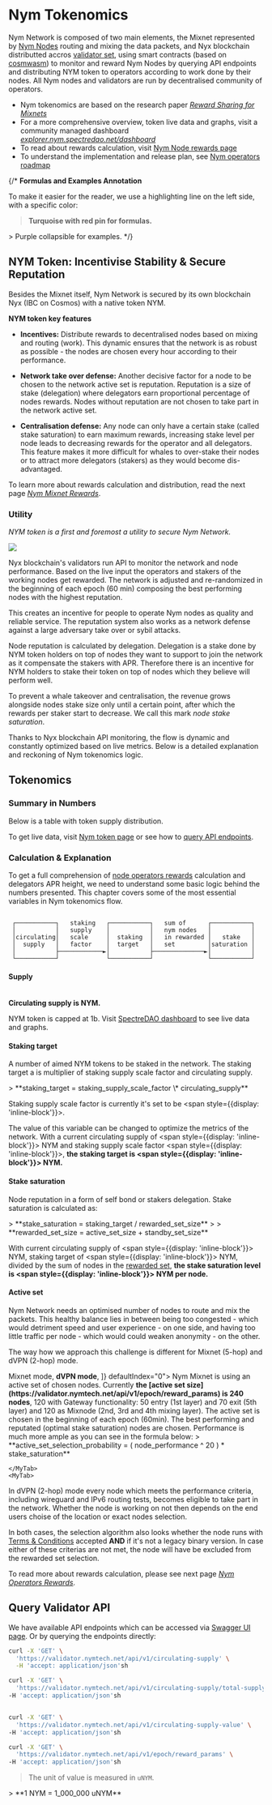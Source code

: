 
# Nym Tokenomics

<TimeNow />

Nym Network is composed of two main elements, the Mixnet represented by [Nym Nodes](nodes/nym-node/nym-node.mdx) routing and mixing the data packets, and Nyx blockchain distributted accros [validator set](tokenomics/validator-rewards.mdx), using smart contracts (based on [cosmwasm](https://cosmwasm.com/)) to monitor and reward Nym Nodes by querying API endpoints and distributing NYM token to operators according to work done by their nodes. All Nym nodes and validators are run by decentralised community of operators.

* Nym tokenomics are based on the research paper [*Reward Sharing for Mixnets*](https://nym.com/nym-cryptoecon-paper.pdf)
* For a more comprehensive overview, token live data and graphs, visit a community managed dashboard [*explorer.nym.spectredao.net/dashboard*](https://explorer.nym.spectredao.net/dashboard)
* To read about rewards calculation, visit [Nym Node rewards page](tokenomics/mixnet-rewards.mdx)
* To understand the implementation and release plan, see [Nym operators roadmap](tokenomics/mixnet-rewards.mdx#roadmap)


{/*
**Formulas and Examples Annotation**

To make it easier for the reader, we use a highlighting line on the left side, with a specific color:

<Callout borderColor="#008080" backgroundColor="#20b2aa" emoji="📌">

> **Turquoise with red pin for formulas.**
</Callout>

<Callout borderColor="#966fd6" backgroundColor="#b19cd9" emoji="">
<AccordionTemplate name="Example">
> Purple collapsible for examples.
</AccordionTemplate>
</Callout>
*/}

## NYM Token: Incentivise Stability & Secure Reputation

Besides the Mixnet itself, Nym Network is secured by its own blockchain Nyx (IBC on Cosmos) with a native token NYM.

**NYM token key features**

* **Incentives:** Distribute rewards to decentralised nodes based on mixing and routing (work). This dynamic ensures that the network is as robust as possible - the nodes are chosen every hour according to their performance.

* **Network take over defense:** Another decisive factor for a node to be chosen to the network active set is reputation. Reputation is a size of stake (delegation) where delegators earn proportional percentage of nodes rewards. Nodes without reputation are not chosen to take part in the network active set.

* **Centralisation defense:** Any node can only have a certain stake (called stake saturation) to earn maximum rewards, increasing stake level per node leads to decreasing rewards for the operator and all delegators. This feature makes it more difficult for whales to over-stake their nodes or to attract more delegators (stakers) as they would become dis-advantaged.

To learn more about rewards calculation and distribution, read the next page [*Nym Mixnet Rewards*](tokenomics/mixnet-rewards.mdx).


### Utility

*NYM token is a first and foremost a utility to secure Nym Network.*

![](/images/operators/tokenomics/nym_token_flow.png)

Nyx blockchain's validators run API to monitor the network and node performance. Based on the live input the operators and stakers of the working nodes get rewarded. The network is adjusted and re-randomized in the beginning of each epoch (60 min) composing the best performing nodes with the highest reputation.

This creates an incentive for people to operate Nym nodes as quality and reliable service. The reputation system also works as a network defense against a large adversary take over or sybil attacks.

Node reputation is calculated by delegation. Delegation is a stake done by NYM token holders on top of nodes they want to support to join the network as it compensate the stakers with APR. Therefore there is an incentive for NYM holders to stake their token on top of nodes which they believe will perform well.

To prevent a whale takeover and centralisation, the revenue grows alongside nodes stake size only until a certain point, after which the rewards per staker start to decrease. We call this mark *node stake saturation*.

Thanks to Nyx blockchain API monitoring, the flow is dynamic and constantly optimized based on live metrics. Below is a detailed explanation and reckoning of Nym tokenomics logic.

## Tokenomics


### Summary in Numbers

Below is a table with token supply distribution.

<TokenTable />

To get live data, visit [Nym token page](https://nym.com.net/about/token) or see how to [query API endpoints](#query-tokenomics-api).

### Calculation & Explanation

To get a full comprehension of [node operators rewards](tokenomics/mixnet-rewards.mdx) calculation and delegators APR height, we need to understand some basic logic behind the numbers presented. This chapter covers some of the most essential variables in Nym tokenomics flow.

```ascii

 ┌───────────┐   staking   ┌───────────┐   sum of      ┌───────────┐
 │           │   supply    │           │   nym nodes   │           │
 │circulating│   scale     │  staking  │   in rewarded │   stake   │
 │  supply   │   factor    │  target   │   set         │saturation │
 │           ├────────────►│           ├──────────────►│           │
 └───────────┘             └───────────┘               └───────────┘

```

#### Supply
<br />
<b>Circulating supply is <span style={{display: 'inline-block'}}><CirculatingSupply /></span> NYM.</b>

NYM token is capped at 1b. Visit [SpectreDAO dashboard](https://explorer.nym.spectredao.net/dashboard) to see live data and graphs.

#### Staking target


A number of aimed NYM tokens to be staked in the network. The staking target a is multiplier of staking supply scale factor and circulating supply.

<Callout type="info" borderColor="#008080" backgroundColor="#20b2aa" emoji="📌">
> **staking_target = staking_supply_scale_factor \* circulating_supply**
</Callout>

Staking supply scale factor is currently it's set to be <span style={{display: 'inline-block'}}><StakingScaleFactor /></span>.

The value of this variable can be changed to optimize the metrics of the network. With a current circulating supply of <span style={{display: 'inline-block'}}><CirculatingSupply /></span> NYM and staking supply scale factor <span style={{display: 'inline-block'}}><StakingScaleFactor /></span>, <b>the staking target is <span style={{display: 'inline-block'}}><StakingTarget /></span> NYM.</b>

#### Stake saturation

Node reputation in a form of self bond or stakers delegation. Stake saturation is calculated as:

<Callout type="info" borderColor="#008080" backgroundColor="#20b2aa" emoji="📌">
> **stake_saturation = staking_target / rewarded_set_size**
>
> **rewarded_set_size = active_set_size + standby_set_size**
</Callout>


With current circulating supply of <span style={{display: 'inline-block'}}><CirculatingSupply /></span> NYM, staking target of <span style={{display: 'inline-block'}}><StakingTarget /></span> NYM, divided by the sum of nodes in the [rewarded set](https://validator.nymtech.net/api/v1/epoch/reward_params), <b>the stake saturation level is <span style={{display: 'inline-block'}}><StakeSaturation /></span> NYM per node.</b>



#### Active set

Nym Network needs an optimised number of nodes to route and mix the packets. This healthy balance lies in between being too congested - which would detriment speed and user experience - on one side, and having too little traffic per node - which would could weaken anonymity - on the other.

The way how we approach this challenge is different for Mixnet (5-hop) and dVPN (2-hop) mode.

<div>
  <Tabs items={[
    <strong>Mixnet mode</strong>,
    <strong>dVPN mode</strong>,
    ]} defaultIndex="0">
    <MyTab>
Nym Mixnet is using an active set of chosen nodes. Currently <b>the [active set size](https://validator.nymtech.net/api/v1/epoch/reward_params) is 240 nodes</b>, 120 with Gateway functionality: 50 entry (1st layer) and 70 exit (5th layer) and 120 as Mixnode (2nd, 3rd and 4th mixing layer). The active set is chosen in the beginning of each epoch (60min). The best performing and reputated (optimal stake saturation) nodes are chosen. Performance is much more ample as you can see in the formula below:

<Callout type ="info" borderColor="#008080" backgroundColor="#20b2aa" emoji="📌">
> **active_set_selection_probability = ( node_performance ^ 20 ) * stake_saturation**
</Callout>

    </MyTab>
    <MyTab>
In dVPN (2-hop) mode every node which meets the performance criteria, including wireguard and IPv6 routing tests, becomes eligible to take part in the network. Whether the node is working on not then depends on the end users choise of the location or exact nodes selection.
    </MyTab>
  </Tabs>
</div>

In both cases, the selection algorithm also looks whether the node runs with [Terms & Conditions](nodes/nym-node/setup.mdx#terms--conditions) accepted **AND** if it's not a legacy binary version. In case either of these criterias are not met, the node will have be excluded from the rewarded set selection.

To read more about rewards calculation, please see next page [*Nym Operators Rewards*](tokenomics/mixnet-rewards.md).

## Query Validator API

We have available API endpoints which can be accessed via [Swagger UI page](https://validator.nymtech.net/api/swagger/index.html). Or by querying the endpoints directly:

```sh
curl -X 'GET' \
  'https://validator.nymtech.net/api/v1/circulating-supply' \
  -H 'accept: application/json'sh

curl -X 'GET' \
  'https://validator.nymtech.net/api/v1/circulating-supply/total-supply-value' \
-H 'accept: application/json'sh


curl -X 'GET' \
  'https://validator.nymtech.net/api/v1/circulating-supply-value' \
-H 'accept: application/json'sh

curl -X 'GET' \
  'https://validator.nymtech.net/api/v1/epoch/reward_params' \
-H 'accept: application/json'sh
```

> The unit of value is measured in `uNYM`.

<Callout type="info" borderColor="#008080" backgroundColor="#20b2aa" emoji="📌">
> **1 NYM = 1_000_000 uNYM**
</Callout>
